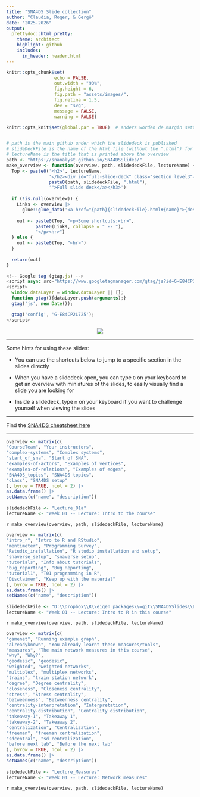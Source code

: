 ```yaml
---
title: "SNA4DS Slide collection"
author: "Claudia, Roger, & Gergő"
date: "2025-2026"
output:
  prettydoc::html_pretty:
    theme: architect
    highlight: github
    includes:
      in_header: header.html
---
```


```r
knitr::opts_chunk$set(
                  echo = FALSE,
                  out.width = "90%",
                  fig.height = 6,
                  fig.path = "assets/images/",
                  fig.retina = 1.5,
                  dev = "svg",
                  message = FALSE,
                  warning = FALSE)

knitr::opts_knit$set(global.par = TRUE)  # anders worden de margin settings niet overal doorgevoerd


# path is the main github under which the slidedeck is published
# slideDeckFile is the name of the html file (without the ".html") for which the over view is made
# lectureName is the title that is printed above the overview
path <- "https://snanalyst.github.io/SNA4DSSlides/"
make_overview <- function(overview, path, slidedeckFile, lectureName) {
  Top <- paste0('<h2>', lectureName, 
                '</h2><div id="full-slide-deck" class="section level3"><h3><a href="', 
                paste0(path, slidedeckFile, ".html"),
                '">Full slide deck</a></h3>')
  
  if (!is.null(overview)) {
    Links <- overview |> 
      glue::glue_data('<a href="{path}{slidedeckFile}.html#{name}">{description}</a>')
    
    out <- paste0(Top, "<p>Some shortcuts:<br>",
           paste0(Links, collapse = " -- "),
           "</p><hr>")
  } else {
    out <- paste0(Top, "<hr>")
  }
  
  return(out)
}

```


```js
<!-- Google tag (gtag.js) -->
<script async src="https://www.googletagmanager.com/gtag/js?id=G-E84CP2L725"></script>
<script>
  window.dataLayer = window.dataLayer || [];
  function gtag(){dataLayer.push(arguments);}
  gtag('js', new Date());

  gtag('config', 'G-E84CP2L725');
</script>
```





<center>
![](assets/images/sna4ds_logo_140.png)
</center>

------------------------------------------------------------------------

Some hints for using these slides:

-   You can use the shortcuts below to jump to a specific section in the slides directly

-   When you have a slidedeck open, you can type `O` on your keyboard to get an overview with miniatures of the slides, to easily visually find a slide you are looking for

-   Inside a slidedeck, type `m` on your keyboard if you want to challenge yourself when viewing the slides

------------------------------------------------------------------------

<!-- SNA4DS cheatsheet -->   


Find the [SNA4DS cheatsheet here](https://snanalyst.github.io/SNAfun/)

------------------------------------------------------------------------


<!-- Week 01 -- Lecture: Intro to the course -->             
```r
overview <- matrix(c(                                        
"CourseTeam", "Your instructors",                            
"complex-systems", "Complex systems",                        
"start_of_sna", "Start of SNA",                              
"examples-of-actors", "Examples of vertices",                
"examples-of-relations", "Examples of edges",                
"SNA4DS_topics", "SNA4DS topics",                            
"class", "SNA4DS setup"                                      
), byrow = TRUE, ncol = 2) |>                                
as.data.frame() |>                                           
setNames(c("name", "description"))                           
                                                          
slidedeckFile <- "Lecture_01a"                               
lectureName <- "Week 01 -- Lecture: Intro to the course"     
```                                                          
                                                          
`r make_overview(overview, path, slidedeckFile, lectureName)`                                                        
    

<!-- Week 01 -- Lecture: Intro to R in this course -->                                       
```r
overview <- matrix(c(                                                                        
"intro_r", "Intro to R and RStudio",                                                         
"mentimeter", "Programming Survey",                                                          
"Rstudio_installation", "R studio installation and setup",                                   
"snaverse_setup", "snaverse setup",                                                          
"tutorials", "Info about tutorials",                                                         
"bug_reporting", "Bug Reporting",                                                            
"tutorial1", "T01 programming in R",                                                         
"Disclaimer", "Keep up with the material"                                                    
), byrow = TRUE, ncol = 2) |>                                                                
as.data.frame() |>                                                                           
setNames(c("name", "description"))                                                           
                                                                                            
slidedeckFile <- "D:\\Dropbox\\R\\eigen_packages\\=git\\SNA4DSSlides\\Lecture_01b_Rcoding_CZ"
lectureName <- "Week 01 -- Lecture: Intro to R in this course"                               
```                                                                                          
                                                                                            
`r make_overview(overview, path, slidedeckFile, lectureName)` 


                                                  
<!-- Week 01 -- Lecture: Network measures -->                
```r
overview <- matrix(c(                                        
"gamenet", "Running example graph",                          
"alreadyknown", "You already learnt these measures/tools",   
"measures", "The main network measures in this course",      
"why", "Why?",                                               
"geodesic", "geodesic",                                      
"weighted", "weighted networks",                             
"multiplex", "multiplex networks",                           
"trains", "train station network",                           
"degree", "Degree centrality",                               
"closeness", "Closeness centrality",                         
"stress", "Stress centrality",                               
"betweenness", "Betweenness centrality",                     
"centrality-interpretation", "Interpretation",               
"centrality-distribution", "Centrality distribution",        
"takeaway-1", "Takeaway 1",                                  
"takeaway-2", "Takeaway 2",                                  
"centralization", "Centralization",                          
"freeman", "freeman centralization",                         
"sdcentral", "sd centralization",                            
"before next lab", "Before the next lab"                                      
), byrow = TRUE, ncol = 2) |>                                
as.data.frame() |>                                           
setNames(c("name", "description"))                           
                                                        
slidedeckFile <- "Lecture_Measures"                          
lectureName <- "Week 01 -- Lecture: Network measures"        
```                                                          
                                                        
`r make_overview(overview, path, slidedeckFile, lectureName)`

